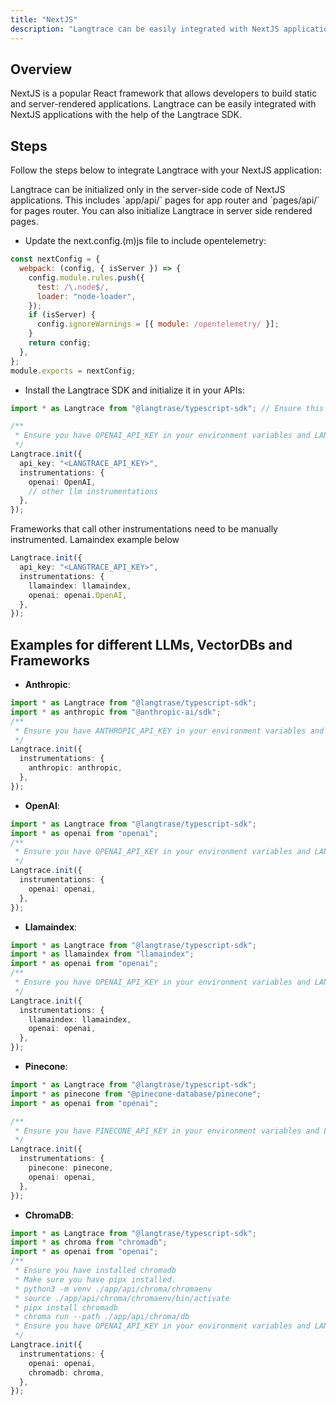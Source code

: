 ```yaml
---
title: "NextJS"
description: "Langtrace can be easily integrated with NextJS applications with the help of the Langtrace SDK."
---
```


## Overview

NextJS is a popular React framework that allows developers to build static and server-rendered applications. Langtrace can be easily integrated with NextJS applications with the help of the Langtrace SDK.

## Steps

Follow the steps below to integrate Langtrace with your NextJS application:

<Note>
  Langtrace can be initialized only in the server-side code of NextJS
  applications. This includes `app/api/` pages for app router and `pages/api/`
  for pages router. You can also initialize Langtrace in server side rendered
  pages.
</Note>

- Update the next.config.(m)js file to include opentelemetry:

```js
const nextConfig = {
  webpack: (config, { isServer }) => {
    config.module.rules.push({
      test: /\.node$/,
      loader: "node-loader",
    });
    if (isServer) {
      config.ignoreWarnings = [{ module: /opentelemetry/ }];
    }
    return config;
  },
};
module.exports = nextConfig;
```

- Install the Langtrace SDK and initialize it in your APIs:

```typescript Typescript
import * as Langtrace from "@langtrase/typescript-sdk"; // Ensure this import precedes any LLM module imports

/**
 * Ensure you have OPENAI_API_KEY in your environment variables and LANGTRACE_API_KEY in your environment variables
 */
Langtrace.init({
  api_key: "<LANGTRACE_API_KEY>",
  instrumentations: {
    openai: OpenAI,
    // other llm instrumentations
  },
});
```

Frameworks that call other instrumentations need to be manually instrumented. Lamaindex example below

```typescript Typescript
Langtrace.init({
  api_key: "<LANGTRACE_API_KEY>",
  instrumentations: {
    llamaindex: llamaindex,
    openai: openai.OpenAI,
  },
});
```

## Examples for different LLMs, VectorDBs and Frameworks

- **Anthropic**:

```typescript Typescript
import * as Langtrace from "@langtrase/typescript-sdk";
import * as anthropic from "@anthropic-ai/sdk";
/**
 * Ensure you have ANTHROPIC_API_KEY in your environment variables and LANGTRACE_API_KEY in your environment variables
 */
Langtrace.init({
  instrumentations: {
    anthropic: anthropic,
  },
});
```

- **OpenAI**:

```typescript Typescript
import * as Langtrace from "@langtrase/typescript-sdk";
import * as openai from "openai";
/**
 * Ensure you have OPENAI_API_KEY in your environment variables and LANGTRACE_API_KEY in your environment variables
 */
Langtrace.init({
  instrumentations: {
    openai: openai,
  },
});
```

- **Llamaindex**:

```typescript Typescript
import * as Langtrace from "@langtrase/typescript-sdk";
import * as llamaindex from "llamaindex";
import * as openai from "openai";
/**
 * Ensure you have OPENAI_API_KEY in your environment variables and LANGTRACE_API_KEY in your environment variables
 */
Langtrace.init({
  instrumentations: {
    llamaindex: llamaindex,
    openai: openai,
  },
});
```

- **Pinecone**:

```typescript Typescript
import * as Langtrace from "@langtrase/typescript-sdk";
import * as pinecone from "@pinecone-database/pinecone";
import * as openai from "openai";

/**
 * Ensure you have PINECONE_API_KEY in your environment variables and LANGTRACE_API_KEY in your environment variables
 */
Langtrace.init({
  instrumentations: {
    pinecone: pinecone,
    openai: openai,
  },
});
```

- **ChromaDB**:

```typescript Typescript
import * as Langtrace from "@langtrase/typescript-sdk";
import * as chroma from "chromadb";
import * as openai from "openai";
/**
 * Ensure you have installed chromadb
 * Make sure you have pipx installed.
 * python3 -m venv ./app/api/chroma/chromaenv
 * source ./app/api/chroma/chromaenv/bin/activate
 * pipx install chromadb
 * chroma run --path ./app/api/chroma/db
 * Ensure you have OPENAI_API_KEY in your environment variables and LANGTRACE_API_KEY in your environment variables
 */
Langtrace.init({
  instrumentations: {
    openai: openai,
    chromadb: chroma,
  },
});
```
